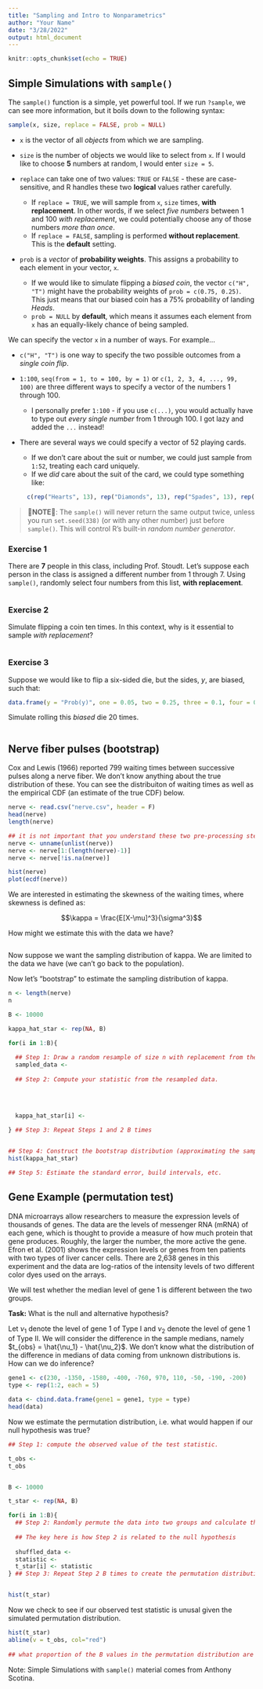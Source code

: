 ```yaml
---
title: "Sampling and Intro to Nonparametrics"
author: "Your Name"
date: "3/28/2022"
output: html_document
---
```


```r
knitr::opts_chunk$set(echo = TRUE)
```

## Simple Simulations with `sample()`

The `sample()` function is a simple, yet powerful tool. If we run `?sample`, we can see more information, but it boils down to the following syntax:

```r
sample(x, size, replace = FALSE, prob = NULL)
```

- `x` is the vector of all *objects* from which we are sampling. 

- `size` is the number of objects we would like to select from `x`. If I would like to choose **5** numbers at random, I would enter `size = 5`. 

- `replace` can take one of two values: `TRUE` or `FALSE` - these are case-sensitive, and R handles these two **logical** values rather carefully.
    - If `replace = TRUE`, we will sample from `x`, `size` times, **with replacement**. In other words, if we select *five numbers* between 1 and 100 *with replacement*, we could potentially choose any of those numbers *more than once*. 
    - If `replace = FALSE`, sampling is performed **without replacement**. This is the **default** setting. 
    
- `prob` is a *vector* of **probability weights**. This assigns a probability to each element in your vector, `x`. 
    - If we would like to simulate flipping a *biased coin*, the vector `c("H", "T")` might have the probability weights of `prob = c(0.75, 0.25)`. This just means that our biased coin has a 75% probability of landing *Heads*. 
    - `prob = NULL` by **default**, which means it assumes each element from `x` has an equally-likely chance of being sampled. 
    

We can specify the vector `x` in a number of ways. For example...

- `c("H", "T")` is one way to specify the two possible outcomes from a *single coin flip*. 

- `1:100`, `seq(from = 1, to = 100, by = 1)` or `c(1, 2, 3, 4, ..., 99, 100)` are three different ways to specify a vector of the numbers 1 through 100. 
    - I personally prefer `1:100` - if you use `c(...)`, you would actually have to type out *every single number* from 1 through 100. I got lazy and added the `...` instead! 

- There are several ways we could specify a vector of 52 playing cards. 
    - If we don't care about the suit or number, we could just sample from `1:52`, treating each card uniquely. 
    - If we *did* care about the suit of the card, we could type something like:
```r
    c(rep("Hearts", 13), rep("Diamonds", 13), rep("Spades", 13), rep("Clubs", 13))
```
    
> 🚨**NOTE**🚨: The `sample()` will never return the same output twice, unless you run `set.seed(338)` (or with any other number) just before `sample()`. This will control R's built-in *random number generator*.
    
### Exercise 1 

There are **7** people in this class, including Prof. Stoudt. Let's suppose each person in the class is assigned a different number from 1 through 7. Using `sample()`, randomly select four numbers from this list, **with replacement**. 

```r

```


### Exercise 2

Simulate flipping a coin ten times. In this context, why is it essential to sample *with replacement*?

```r

```

### Exercise 3

Suppose we would like to flip a six-sided die, but the sides, *y*, are biased, such that:

```r
data.frame(y = "Prob(y)", one = 0.05, two = 0.25, three = 0.1, four = 0.1, five = 0.4, six = 0.1) 
```

Simulate rolling this *biased* die 20 times. 

```r

```



## Nerve fiber pulses (bootstrap)

Cox and Lewis (1966) reported 799 waiting times between successive pulses along a nerve fiber. We don't know anything about the true distribution of these. You can see the distribuiton of waiting times as well as the empirical CDF (an estimate of the true CDF) below.


```r
nerve <- read.csv("nerve.csv", header = F)
head(nerve)
length(nerve)

## it is not important that you understand these two pre-processing steps
nerve <- unname(unlist(nerve))
nerve <- nerve[1:(length(nerve)-1)]
nerve <- nerve[!is.na(nerve)]

hist(nerve)
plot(ecdf(nerve))
```

We are interested in estimating the skewness of the waiting times, where skewness is defined as:

$$\kappa = \frac{E[X-\mu]^3}{\sigma^3}$$

How might we estimate this with the data we have?

```r

```

Now suppose we want the sampling distribution of kappa. We are limited to the data we have (we can't go back to the population).

Now let's "bootstrap" to estimate the sampling distribution of kappa.

```r
n <- length(nerve)
n

B <- 10000

kappa_hat_star <- rep(NA, B)

for(i in 1:B){
  
  ## Step 1: Draw a random resample of size n with replacement from the original sample
  sampled_data <- 
    
  ## Step 2: Compute your statistic from the resampled data.

  
  
  
  kappa_hat_star[i] <- 
  
} ## Step 3: Repeat Steps 1 and 2 B times


## Step 4: Construct the bootstrap distribution (approximating the sampling distribution)
hist(kappa_hat_star)

## Step 5: Estimate the standard error, build intervals, etc.

```

## Gene Example (permutation test)

DNA microarrays allow researchers to measure the expression levels of thousands of genes. The data are the levels of messenger RNA (mRNA) of each gene, which is thought to provide a measure of how much protein that gene produces. Roughly, the larger the number, the more active the gene. Efron et al. (2001) shows the expression levels or genes from ten patients with two types of liver cancer cells. There are 2,638 genes in this experiment and the data are log-ratios of the intensity levels of two different color dyes used on the arrays.

We will test whether the median level of gene 1 is different between the two groups.

**Task:** What is the null and alternative hypothesis?

Let $\nu_1$ denote the level of gene 1 of Type I and $\nu_2$ denote the level of gene 1 of Type II. We will consider the difference in the sample medians, namely $t_{obs} = \hat{\nu_1} - \hat{\nu_2}$. We don't know what the distribution of the difference in medians of data coming from unknown distributions is. How can we do inference?

```r
gene1 <- c(230, -1350, -1580, -400, -760, 970, 110, -50, -190, -200)
type <- rep(1:2, each = 5)

data <- cbind.data.frame(gene1 = gene1, type = type)
head(data)
```

Now we estimate the permutation distribution, i.e. what would happen if our null hypothesis was true?

```r
## Step 1: compute the observed value of the test statistic.

t_obs <- 
t_obs  


B <- 10000

t_star <- rep(NA, B)

for(i in 1:B){
  ## Step 2: Randomly permute the data into two groups and calculate the test statistic on the permuted data
  
  ## The key here is how Step 2 is related to the null hypothesis
  
  shuffled_data <- 
  statistic <- 
  t_star[i] <- statistic
} ## Step 3: Repeat Step 2 B times to create the permutation distribution


hist(t_star)
```

Now we check to see if our observed test statistic is unusal given the simulated permutation distribution.

```r
hist(t_star)
abline(v = t_obs, col="red")
  
## what proportion of the B values in the permutation distribution are more extreme than what we observed?


```

Note: Simple Simulations with `sample()` material comes from Anthony Scotina.